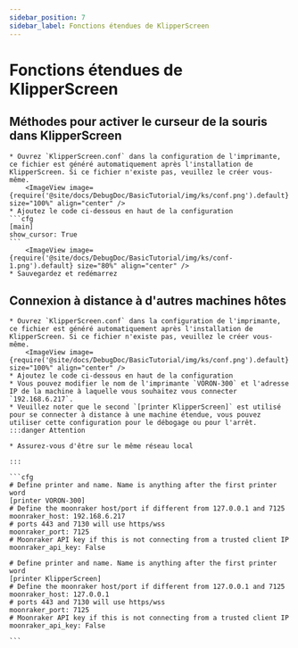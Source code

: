 ```yaml
---
sidebar_position: 7
sidebar_label: Fonctions étendues de KlipperScreen
---
```





# Fonctions étendues de KlipperScreen

## Méthodes pour activer le curseur de la souris dans KlipperScreen

    * Ouvrez `KlipperScreen.conf` dans la configuration de l'imprimante, ce fichier est généré automatiquement après l'installation de KlipperScreen. Si ce fichier n'existe pas, veuillez le créer vous-même.
        <ImageView image={require('@site/docs/DebugDoc/BasicTutorial/img/ks/conf.png').default} size="100%" align="center" />
    * Ajoutez le code ci-dessous en haut de la configuration
    ```cfg
    [main]
    show_cursor: True
    ```
        <ImageView image={require('@site/docs/DebugDoc/BasicTutorial/img/ks/conf-1.png').default} size="80%" align="center" />
    * Sauvegardez et redémarrez

## Connexion à distance à d'autres machines hôtes

    * Ouvrez `KlipperScreen.conf` dans la configuration de l'imprimante, ce fichier est généré automatiquement après l'installation de KlipperScreen. Si ce fichier n'existe pas, veuillez le créer vous-même.
        <ImageView image={require('@site/docs/DebugDoc/BasicTutorial/img/ks/conf.png').default} size="100%" align="center" />
    * Ajoutez le code ci-dessous en haut de la configuration
    * Vous pouvez modifier le nom de l'imprimante `VORON-300` et l'adresse IP de la machine à laquelle vous souhaitez vous connecter `192.168.6.217`.
    * Veuillez noter que le second `[printer KlipperScreen]` est utilisé pour se connecter à distance à une machine étendue, vous pouvez utiliser cette configuration pour le débogage ou pour l'arrêt.
    :::danger Attention

    * Assurez-vous d'être sur le même réseau local

    :::

    ```cfg
    # Define printer and name. Name is anything after the first printer word
    [printer VORON-300]
    # Define the moonraker host/port if different from 127.0.0.1 and 7125
    moonraker_host: 192.168.6.217
    # ports 443 and 7130 will use https/wss
    moonraker_port: 7125
    # Moonraker API key if this is not connecting from a trusted client IP
    moonraker_api_key: False

    # Define printer and name. Name is anything after the first printer word
    [printer KlipperScreen]
    # Define the moonraker host/port if different from 127.0.0.1 and 7125
    moonraker_host: 127.0.0.1
    # ports 443 and 7130 will use https/wss
    moonraker_port: 7125
    # Moonraker API key if this is not connecting from a trusted client IP
    moonraker_api_key: False

    ```